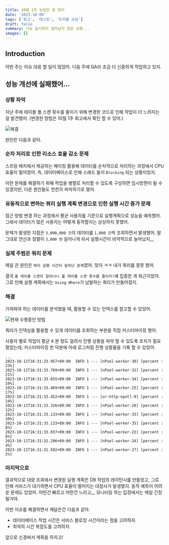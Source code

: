 ```yaml
---
title: 10월 1주 있었던 일 정리
date: '2023-10-09'
tags: ['회고', '테스트', '트러블 슈팅']
draft: false
summary: 기능 출시까지 얼마남지 않은 상황...
images: []
---
```


## Introduction

이번 주는 이슈 대응 할 일이 많았어. 다음 주에 QA라 조금 더 신중하게 작업하고 있지.

<TOCInline toc={props.toc} exclude="Introduction" />

## 성능 개선에 실패했어...

### 상황 파악

지난 주에 테이블 풀 스캔 횟수를 줄이기 위해 변경한 코드로 인해 작업이 더 느려지는 걸 발견했어.
(변경한 방법은 10월 1주 회고에서 확인 할 수 있어.)

![해결](/static/images/10m1w/3.png)

원인은 다음과 같아.

### 순차 처리로 인한 리소스 효율 감소 문제

스프링 배치에서 제공하는 페이징 활용해 데이터를 순차적으로 처리하는 과정에서 CPU 효율이 떨어졌어.
즉, 데이터베이스로 인해 스레드 들이 `Blocking` 되는 상황이었지.

이런 문제를 해결하기 위해 작업을 병렬로 처리할 수 있도록 구성하면 임시방편이 될 수 있겠지만, 다른 원인들도 천천히 파악하기로 했어.

### 유동적으로 변하는 쿼리 실행 계획 변경으로 인한 실행 시간 증가 문제

접근 방법 변경 하는 과정에서 평균 사용자를 기준으로 실행계획으로 성능을 예측했어.
그래서 데이터가 많은 사용자는 어떻게 동작할지는 상상하지 못했어.

문제가 발생한 지점은 `3,000,000 건`의 데이터를 `1,000 건`씩 조회하면서 발생했어.
말 그대로 연산과 정렬이 `3,000 번` 일어나게 되서 실행시간이 비약적으로 늘어났지,,,

### 실제 주범은 쿼리 문제

제일 큰 원인은 `쿼리 실행 시간이 늘어난 문제`였어.
맞아 ㅋㅋ 내가 쿼리를 잘못 짰어.

결국 `풀 테이블 스캔이 일어나니 풀 테이블 스캔 횟수를 줄이자!`에 집중한 게 화근이었어.
그로 인해 실행 계획에서는 `Using Where`가 남발하는 쿼리가 만들어졌지.

### 해결

가져와야 하는 데이터를 분석했을 때, 활용할 수 있는 인덱스를 참고할 수 있었어.

![현재 수행중인 방법](/static/images/10m1w/1.png)

쿼리가 인덱싱을 활용할 수 있게 데이터를 조회하는 부분을 직접 커스터마이징 했어.

사용자 별로 작업이 평균 4 분 정도 걸려서 진행 상황을 파악 할 수 있도록 조치가 필요했었는데, 커스터마이징 한 덕분에 아래 로그처럼 진행 상황율을 기록 할 수 있었어.

```
...
2023-10-11T16:31:33.957+09:00  INFO 1 --- [nPool-worker-30] [percent : 23%]
2023-10-11T16:31:33.709+09:00  INFO 1 --- [nPool-worker-32] [percent : 21%]
2023-10-11T16:31:33.655+09:00  INFO 1 --- [nPool-worker-34] [percent : 19%]
2023-10-11T16:31:33.469+09:00  INFO 1 --- [nPool-worker-25] [percent : 17%]
2023-10-11T16:31:33.452+09:00  INFO 1 --- [or-http-epoll-9] [percent : 14%]
2023-10-11T16:31:33.326+09:00  INFO 1 --- [nPool-worker-29] [percent : 12%]
2023-10-11T16:31:33.133+09:00  INFO 1 --- [nPool-worker-33] [percent : 10%]
2023-10-11T16:31:33.133+09:00  INFO 1 --- [nPool-worker-35] [percent : 8%]
2023-10-11T16:31:33.037+09:00  INFO 1 --- [nPool-worker-22] [percent : 6%]
2023-10-11T16:31:32.296+09:00  INFO 1 --- [nPool-worker-24] [percent : 4%]
2023-10-11T16:31:31.502+09:00  INFO 1 --- [nPool-worker-27] [percent : 2%]
```

### 마지막으로

결과적으로 대량 조회에서 변경된 실행 계획은 DB 작업의 레이턴시를 만들었고, 그로 인해 서비스가 대기하면서 CPU 효율이 떨어지는 대참사가 발생했지.
동작 예측이 어려운 문제도 있었어. 어떤건 빠르고 어떤건 느리고,,, 모니터링 하는 입장에서는 매일 긴장될거야.

이번 이슈를 해결하면서 깨달은건 다음과 같아.

- 데이터베이스 작업 시간은 서비스 블로킹 시간이라는 점을 고려하자.
- 최악의 시간 복잡도를 고려하자.

앞으로 신경써서 계획을 하자고!

